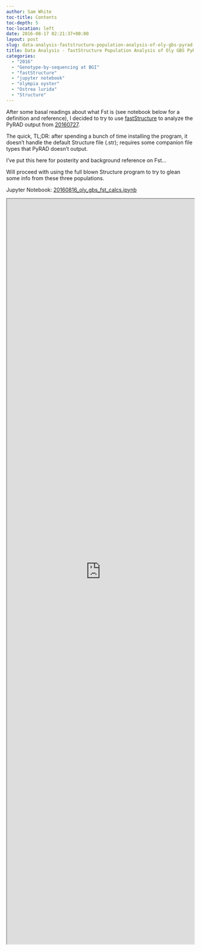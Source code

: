 ```yaml
---
author: Sam White
toc-title: Contents
toc-depth: 5
toc-location: left
date: 2016-08-17 02:21:37+00:00
layout: post
slug: data-analysis-faststructure-population-analysis-of-oly-gbs-pyrad-output
title: Data Analysis - fastStructure Population Analysis of Oly GBS PyRAD Output
categories:
  - "2016"
  - "Genotype-by-sequencing at BGI"
  - "fastStructure"
  - "jupyter notebook"
  - "olympia oyster"
  - "Ostrea lurida"
  - "Structure"
---
```


After some basal readings about what Fst is (see notebook below for a definition and reference), I decided to try to use [fastStructure](https://rajanil.github.io/fastStructure/) to analyze the PyRAD output from [20160727](https://robertslab.github.io/sams-notebook/posts/2016/2016-07-27-data-analysis-pyrad-analysis-of-olympia-oyster-gbs-data/).

The quick, TL;DR: after spending a bunch of time installing the program, it doesn't handle the default Structure file (.str); requires some companion file types that PyRAD doesn't output.

I've put this here for posterity and background reference on Fst...

Will proceed with using the full blown Structure program to try to glean some info from these three populations.



Jupyter Notebook: [20160816_oly_gbs_fst_calcs.ipynb](https://github.com/sr320/LabDocs/blob/master/jupyter_nbs/sam/20160816_oly_gbs_fst_calcs.ipynb)

<iframe src="https://nbviewer.org/github/sr320/LabDocs/blob/master/jupyter_nbs/sam/20160816_oly_gbs_fst_calcs.ipynb" width="100%" height="2000" scrolling="yes"></iframe>


